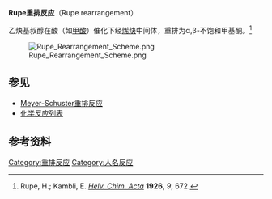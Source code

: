 '''Rupe重排反应'''（Rupe rearrangement）

乙炔基叔醇在酸（如[[甲酸|甲酸]]）催化下经[[烯炔|烯炔]]中间体，重排为α,β-不饱和甲基酮。<ref>Rupe, H.; Kambli, E. ''[[Helv._Chim._Acta|Helv. Chim. Acta]]'' '''1926''', ''9'', 672.</ref>

[[Image:Rupe_Rearrangement_Scheme.png|center]]

==参见==
*[[Meyer-Schuster重排反应|Meyer-Schuster重排反应]]
*[[化学反应列表|化学反应列表]]

==参考资料==
{{reflist}}

[[Category:重排反应|Category:重排反应]]
[[Category:人名反应|Category:人名反应]]